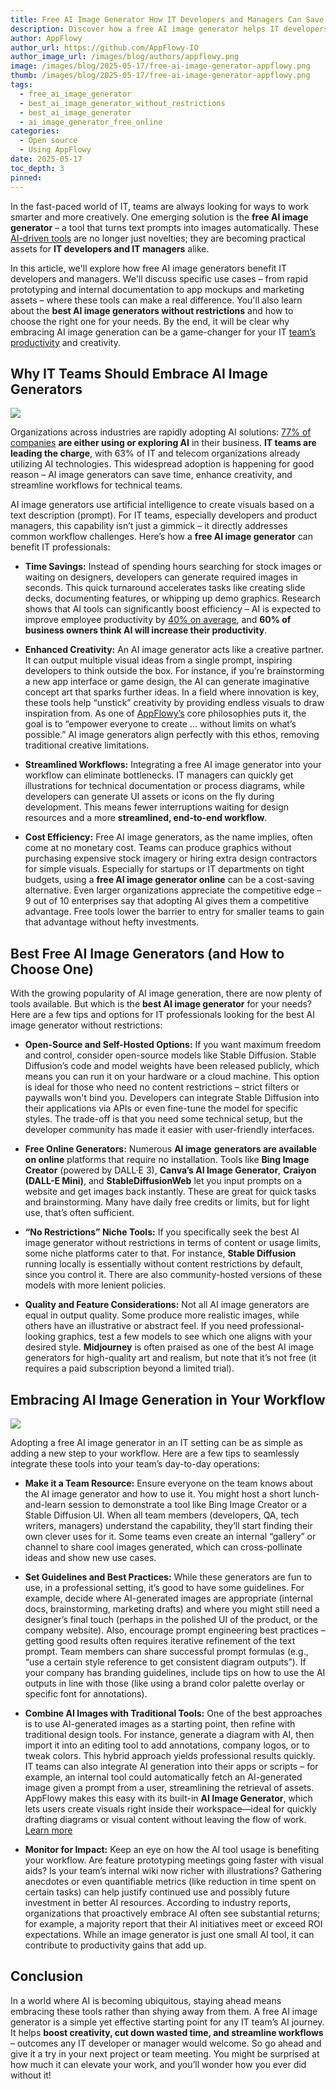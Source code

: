 ```yaml
---
title: Free AI Image Generator How IT Developers and Managers Can Save Time and Boost Creativity
description: Discover how a free AI image generator helps IT developers and managers boost creativity, speed up workflows, and cut design costs.
author: AppFlowy
author_url: https://github.com/AppFlowy-IO
author_image_url: /images/blog/authors/appflowy.png
image: /images/blog/2025-05-17/free-ai-image-generator-appflowy.png
thumb: /images/blog/2025-05-17/free-ai-image-generator-appflowy.png
tags:
  - free_ai_image_generator
  - best_ai_image_generator_without_restrictions
  - best_ai_image_generator​
  - ai_image_generator_free_online​
categories:
  - Open source
  - Using AppFlowy
date: 2025-05-17
toc_depth: 3
pinned:
---
```

In the fast-paced world of IT, teams are always looking for ways to work smarter and more creatively. One emerging solution is the **free AI image generator** – a tool that turns text prompts into images automatically. These [AI-driven tools](https://appflowy.com/blog/How-AI-Workflow-Automation-Simplifies-Team-Tasks) are no longer just novelties; they are becoming practical assets for **IT developers and IT managers** alike.

In this article, we'll explore how free AI image generators benefit IT developers and managers. We'll discuss specific use cases – from rapid prototyping and internal documentation to app mockups and marketing assets – where these tools can make a real difference. You'll also learn about the **best AI image generators without restrictions** and how to choose the right one for your needs. By the end, it will be clear why embracing AI image generation can be a game-changer for your IT [team’s productivity](https://appflowy.com/blog/Boost-Team-Productivity-by-Syncing-Devices-Seamlessly) and creativity.

## **Why IT Teams Should Embrace AI Image Generators**

<Img src="/images/blog/2025-05-17/77_-of-companies-use-ai-in-their-businesses.webp" />
<Caption content='[Source](https://www.nu.edu/blog/ai-statistics-trends/\#:\~:text=%2A%20Over%2050,8)' />

Organizations across industries are rapidly adopting AI solutions: [77% of companies](https://www.nu.edu/blog/ai-statistics-trends/#:~:text=%2A%20Over%2050,8) **are either using or exploring AI** in their business​. **IT teams are leading the charge**, with 63% of IT and telecom organizations already utilizing AI technologies. This widespread adoption is happening for good reason – AI image generators can save time, enhance creativity, and streamline workflows for technical teams.

AI image generators use artificial intelligence to create visuals based on a text description (prompt). For IT teams, especially developers and product managers, this capability isn’t just a gimmick – it directly addresses common workflow challenges. Here’s how a **free AI image generator** can benefit IT professionals:

* **Time Savings:** Instead of spending hours searching for stock images or waiting on designers, developers can generate required images in seconds. This quick turnaround accelerates tasks like creating slide decks, documenting features, or whipping up demo graphics. Research shows that AI tools can significantly boost efficiency – AI is expected to improve employee productivity by [40% on average](https://www.nu.edu/blog/ai-statistics-trends/#:~:text=have%20seen%20the%20highest%20rate,6)**​**, and **60% of business owners think AI will increase their productivity**​.

* **Enhanced Creativity:** An AI image generator acts like a creative partner. It can output multiple visual ideas from a single prompt, inspiring developers to think outside the box. For instance, if you’re brainstorming a new app interface or game design, the AI can generate imaginative concept art that sparks further ideas. In a field where innovation is key, these tools help “unstick” creativity by providing endless visuals to draw inspiration from. As one of [AppFlowy’s](https://appflowy.com/about) core philosophies puts it, the goal is to “empower everyone to create ... without limits on what’s possible.”​ AI image generators align perfectly with this ethos, removing traditional creative limitations.

* **Streamlined Workflows:** Integrating a free AI image generator into your workflow can eliminate bottlenecks. IT managers can quickly get illustrations for technical documentation or process diagrams, while developers can generate UI assets or icons on the fly during development. This means fewer interruptions waiting for design resources and a more **streamlined, end-to-end workflow**.

* **Cost Efficiency:** Free AI image generators, as the name implies, often come at no monetary cost. Teams can produce graphics without purchasing expensive stock imagery or hiring extra design contractors for simple visuals. Especially for startups or IT departments on tight budgets, using a **free AI image generator online** can be a cost-saving alternative. Even larger organizations appreciate the competitive edge – 9 out of 10 enterprises say that adopting AI gives them a competitive advantage​. Free tools lower the barrier to entry for smaller teams to gain that advantage without hefty investments.

## **Best Free AI Image Generators (and How to Choose One)**

With the growing popularity of AI image generation, there are now plenty of tools available. But which is the **best AI image generator** for your needs? Here are a few tips and options for IT professionals looking for the best AI image generator without restrictions:

* **Open-Source and Self-Hosted Options:** If you want maximum freedom and control, consider open-source models like Stable Diffusion. Stable Diffusion’s code and model weights have been released publicly​, which means you can run it on your hardware or a cloud machine. This option is ideal for those who need no content restrictions – strict filters or paywalls won't bind you. Developers can integrate Stable Diffusion into their applications via APIs or even fine-tune the model for specific styles. The trade-off is that you need some technical setup, but the developer community has made it easier with user-friendly interfaces.

* **Free Online Generators:** Numerous **AI image** **generators are available on online** platforms that require no installation. Tools like **Bing Image Creator** (powered by DALL·E 3), **Canva’s AI Image Generator**, **Craiyon (DALL-E Mini)**, and **StableDiffusionWeb** let you input prompts on a website and get images back instantly. These are great for quick tasks and brainstorming. Many have daily free credits or limits, but for light use, that’s often sufficient.

* **“No Restrictions” Niche Tools:** If you specifically seek the best AI image generator without restrictions in terms of content or usage limits, some niche platforms cater to that. For instance, **Stable Diffusion** running locally is essentially without content restrictions by default, since you control it. There are also community-hosted versions of these models with more lenient policies.

* **Quality and Feature Considerations:** Not all AI image generators are equal in output quality. Some produce more realistic images, while others have an illustrative or abstract feel. If you need professional-looking graphics, test a few models to see which one aligns with your desired style. **Midjourney** is often praised as one of the best AI image generators for high-quality art and realism, but note that it’s not free (it requires a paid subscription beyond a limited trial).

## **Embracing AI Image Generation in Your Workflow**

<Img src="/images/blog/2025-05-17/52-of-experts-believe-automation-will-displace-jobs-and-also-create-new-ones.webp" />
<Caption content='[Source](https://www.nu.edu/blog/ai-statistics-trends/\#:\~:text=%2A%20Over%2050,8)' />

Adopting a free AI image generator in an IT setting can be as simple as adding a new step to your workflow. Here are a few tips to seamlessly integrate these tools into your team’s day-to-day operations:

* **Make it a Team Resource:** Ensure everyone on the team knows about the AI image generator and how to use it. You might host a short lunch-and-learn session to demonstrate a tool like Bing Image Creator or a Stable Diffusion UI. When all team members (developers, QA, tech writers, managers) understand the capability, they’ll start finding their own clever uses for it. Some teams even create an internal “gallery” or channel to share cool images generated, which can cross-pollinate ideas and show new use cases.

* **Set Guidelines and Best Practices:** While these generators are fun to use, in a professional setting, it’s good to have some guidelines. For example, decide where AI-generated images are appropriate (internal docs, brainstorming, marketing drafts) and where you might still need a designer’s final touch (perhaps in the polished UI of the product, or the company website). Also, encourage prompt engineering best practices – getting good results often requires iterative refinement of the text prompt. Team members can share successful prompt formulas (e.g., “use a certain style reference to get consistent diagram outputs”). If your company has branding guidelines, include tips on how to use the AI outputs in line with those (like using a brand color palette overlay or specific font for annotations).

* **Combine AI Images with Traditional Tools:** One of the best approaches is to use AI-generated images as a starting point, then refine with traditional design tools. For instance, generate a diagram with AI, then import it into an editing tool to add annotations, company logos, or to tweak colors. This hybrid approach yields professional results quickly. IT teams can also integrate AI generation into their apps or scripts – for example, an internal tool could automatically fetch an AI-generated image given a prompt from a user, streamlining the retrieval of assets. AppFlowy makes this easy with its built-in **AI Image Generator**, which lets users create visuals right inside their workspace—ideal for quickly drafting diagrams or visual content without leaving the flow of work. [Learn more](https://appflowy.com/guide/intro-to-appflowy-ai?blockId=jjGIBd)

* **Monitor for Impact:** Keep an eye on how the AI tool usage is benefiting your workflow. Are feature prototyping meetings going faster with visual aids? Is your team’s internal wiki now richer with illustrations? Gathering anecdotes or even quantifiable metrics (like reduction in time spent on certain tasks) can help justify continued use and possibly future investment in better AI resources. According to industry reports, organizations that proactively embrace AI often see substantial returns; for example, a majority report that their AI initiatives meet or exceed ROI expectations​. While an image generator is just one small AI tool, it can contribute to productivity gains that add up.

## **Conclusion**

In a world where AI is becoming ubiquitous, staying ahead means embracing these tools rather than shying away from them. A free AI image generator is a simple yet effective starting point for any IT team’s AI journey. It helps **boost creativity, cut down wasted time, and streamline workflows** – outcomes any IT developer or manager would welcome. So go ahead and give it a try in your next project or team meeting. You might be surprised at how much it can elevate your work, and you’ll wonder how you ever did without it\!


